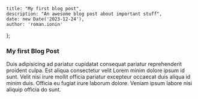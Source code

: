 	title: "My first blog post",
	description: "An awesome blog post about important stuff",
	date: new Date('2023-12-24'),
	author: 'roman.ionin'
};

### My first Blog Post

Duis adipisicing ad pariatur cupidatat consequat pariatur reprehenderit proident culpa.
Est aliqua consectetur velit Lorem minim dolore ipsum id sunt.
Velit nisi irure mollit officia pariatur excepteur occaecat duis aliqua id minim duis.
Officia eu fugiat irure laborum dolore. Veniam ipsum labore nisi aliquip officia do sunt.
